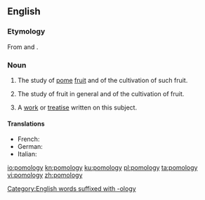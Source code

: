 ==English==

===Etymology===
From {{etyl|la|en}} {{term|pomum||fruit|lang=la}} and {{term|-ology|lang=en}}.

===Noun===
{{wikipedia}}
{{en-noun|-|pomologies}}

# {{context|botany|lang=en}} The study of [[pome]] [[fruit]] and of the cultivation of such fruit.
# {{context|botany|lang=en}} The study of fruit in general and of the cultivation of fruit.
# A [[work]] or [[treatise]] written on this subject.

====Translations====
{{trans-top}}
* French: {{t+|fr|pomologie}}
* German: {{t|de|Pomologie|f}}
* Italian: {{t|it|pomologia}}
{{trans-bottom}}

[[Category:English words suffixed with -ology]]

[[io:pomology]]
[[kn:pomology]]
[[ku:pomology]]
[[pl:pomology]]
[[ta:pomology]]
[[vi:pomology]]
[[zh:pomology]]